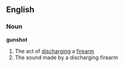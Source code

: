 ==English==

===Noun===
'''gunshot'''

# The act of [[discharge|discharging]] a [[firearm]]
# The sound made by a discharging firearm
